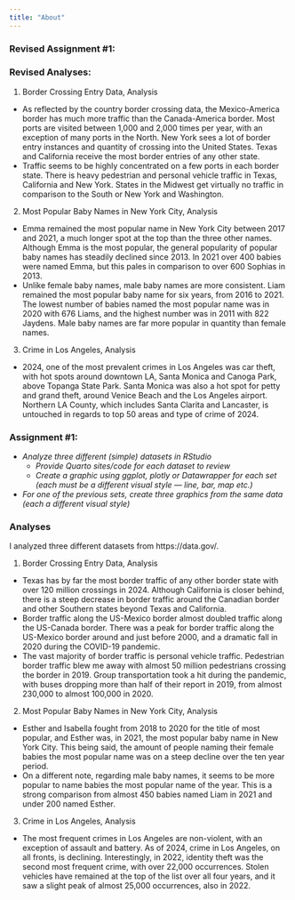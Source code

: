 ```yaml
---
title: "About"
---
```


### Revised Assignment #1:

### Revised Analyses:

1. Border Crossing Entry Data, Analysis
  - As reflected by the country border crossing data, the Mexico-America border has much more traffic than the Canada-America border. Most ports are visited between 1,000 and 2,000 times per year, with an exception of many ports in the North. New York sees a lot of border entry instances and quantity of crossing into the United States. Texas and California receive the most border entries of any other state.
  - Traffic seems to be highly concentrated on a few ports in each border state. There is heavy pedestrian and personal vehicle traffic in Texas, California and New York. States in the Midwest get virtually no traffic in comparison to the South or New York and Washington.
2. Most Popular Baby Names in New York City, Analysis
  - Emma remained the most popular name in New York City between 2017 and 2021, a much longer spot at the top than the three other names. Although Emma is the most popular, the general popularity of popular baby names has steadily declined since 2013. In 2021 over 400 babies were named Emma, but this pales in comparison to over 600 Sophias in 2013.
  - Unlike female baby names, male baby names are more consistent. Liam remained the most popular baby name for six years, from 2016 to 2021. The lowest number of babies named the most popular name was in 2020 with 676 Liams, and the highest number was in 2011 with 822 Jaydens. Male baby names are far more popular in quantity than female names.
3. Crime in Los Angeles, Analysis
  -  2024, one of the most prevalent crimes in Los Angeles was car theft, with hot spots around downtown LA, Santa Monica and Canoga Park, above Topanga State Park. Santa Monica was also a hot spot for petty and grand theft, around Venice Beach and the Los Angeles airport. Northern LA County, which includes Santa Clarita and Lancaster, is untouched in regards to top 50 areas and type of crime of 2024.

### Assignment #1:

-  *Analyze three different (simple) datasets in RStudio*
    - *Provide Quarto sites/code for each dataset to review*
    - *Create a graphic using ggplot, plotly or Datawrapper for each set (each must be a different visual style — line, bar, map etc.)*
- *For one of the previous sets, create three graphics from the same data (each a different visual style)*

### Analyses

I analyzed three different datasets from https://data.gov/.

1. Border Crossing Entry Data, Analysis
  - Texas has by far the most border traffic of any other border state with over 120 million crossings in 2024. Although California is closer behind,       there is a steep decrease in border traffic around the Canadian border and other Southern states beyond Texas and California.
  - Border traffic along the US-Mexico border almost doubled traffic along the US-Canada border. There was a peak for border traffic along the US-Mexico     border around and just before 2000, and a dramatic fall in 2020 during the COVID-19 pandemic.
  - The vast majority of border traffic is personal vehicle traffic. Pedestrian border traffic blew me away with almost 50 million pedestrians crossing     the border in 2019. Group transportation took a hit during the pandemic, with buses dropping more than half of their report in 2019, from almost        230,000 to almost 100,000 in 2020.
2. Most Popular Baby Names in New York City, Analysis
  - Esther and Isabella fought from 2018 to 2020 for the title of most popular, and Esther was, in 2021, the most popular baby name in New York City.       This being said, the amount of people naming their female babies the most popular name was on a steep decline over the ten year period.
  - On a different note, regarding male baby names, it seems to be more popular to name babies the most popular name of the year. This is a strong          comparison from almost 450 babies named Liam in 2021 and under 200 named Esther. 
3. Crime in Los Angeles, Analysis
  - The most frequent crimes in Los Angeles are non-violent, with an exception of assault and battery. As of 2024, crime in Los Angeles, on all fronts,     is declining. Interestingly, in 2022, identity theft was the second most frequent crime, with over 22,000 occurrences. Stolen vehicles have remained     at the top of the list over all four years, and it saw a slight peak of almost 25,000 occurrences, also in 2022.
  
  